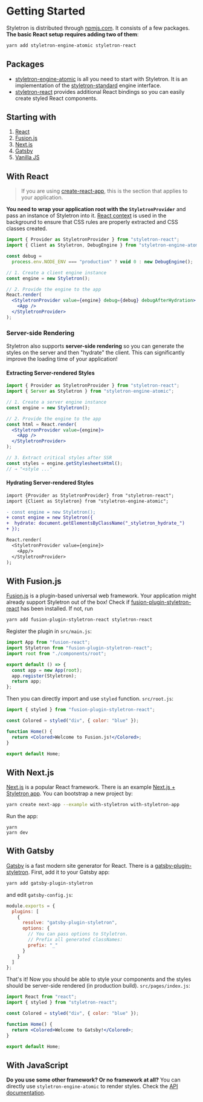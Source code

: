 

# Getting Started

Styletron is distributed through [npmjs.com](https://www.npmjs.com/). It consists of a few packages. **The basic React setup requires adding two of them**:

```bash
yarn add styletron-engine-atomic styletron-react
```

## Packages

- [styletron-engine-atomic](https://www.npmjs.com/package/styletron-engine-atomic) is all you need to start with Styletron. It is an implementation of the [styletron-standard](https://www.npmjs.com/package/styletron-standard) engine interface.
- [styletron-react](https://www.npmjs.com/package/styletron-react) provides additional React bindings so you can easily create styled React components.

## Starting with

1. [React](#with-react)
2. [Fusion.js](#with-fusionjs)
3. [Next.js](#with-nextjs)
4. [Gatsby](#with-gatsby)
5. [Vanilla JS](#with-javascript)

## With React

> If you are using [create-react-app](https://github.com/facebook/create-react-app), this is the section that applies to your application.

**You need to wrap your application root with the `StyletronProvider`** and pass an instance of Styletron into it. [React context](https://reactjs.org/docs/context.html) is used in the background to ensure that CSS rules are properly extracted and CSS classes created.

```jsx
import { Provider as StyletronProvider } from "styletron-react";
import { Client as Styletron, DebugEngine } from "styletron-engine-atomic";

const debug =
  process.env.NODE_ENV === "production" ? void 0 : new DebugEngine();

// 1. Create a client engine instance
const engine = new Styletron();

// 2. Provide the engine to the app
React.render(
  <StyletronProvider value={engine} debug={debug} debugAfterHydration>
    <App />
  </StyletronProvider>
);
```

### Server-side Rendering

Styletron also supports **server-side rendering** so you can generate the styles on the server and then "hydrate" the client. This can significantly improve the loading time of your application!

#### Extracting Server-rendered Styles

```jsx
import { Provider as StyletronProvider } from "styletron-react";
import { Server as Styletron } from "styletron-engine-atomic";

// 1. Create a server engine instance
const engine = new Styletron();

// 2. Provide the engine to the app
const html = React.render(
  <StyletronProvider value={engine}>
    <App />
  </StyletronProvider>
);

// 3. Extract critical styles after SSR
const styles = engine.getStylesheetsHtml();
// → "<style ..."
```

#### Hydrating Server-rendered Styles

```diff
import {Provider as StyletronProvider} from "styletron-react";
import {Client as Styletron} from "styletron-engine-atomic";

- const engine = new Styletron();
+ const engine = new Styletron({
+  hydrate: document.getElementsByClassName("_styletron_hydrate_")
+ });

React.render(
  <StyletronProvider value={engine}>
    <App/>
  </StyletronProvider>
);
```

## With Fusion.js

[Fusion.js](https://fusionjs.com/) is a plugin-based universal web framework. Your application might already support Styletron out of the box! Check if [fusion-plugin-styletron-react](https://github.com/fusionjs/fusion-plugin-styletron-react) has been installed. If not, run

```bash
yarn add fusion-plugin-styletron-react styletron-react
```

Register the plugin in `src/main.js`:

```js
import App from "fusion-react";
import Styletron from "fusion-plugin-styletron-react";
import root from "./components/root";

export default () => {
  const app = new App(root);
  app.register(Styletron);
  return app;
};
```

Then you can directly import and use `styled` function. `src/root.js`:

```jsx
import { styled } from "fusion-plugin-styletron-react";

const Colored = styled("div", { color: "blue" });

function Home() {
  return <Colored>Welcome to Fusion.js!</Colored>;
}

export default Home;
```

## With Next.js

[Next.js](https://nextjs.org/) is a popular React framework. There is an example [Next.js + Styletron app](https://github.com/zeit/next.js/tree/canary/examples/with-styletron). You can bootstrap a new project by:

```bash
yarn create next-app --example with-styletron with-styletron-app
```

Run the app:

```
yarn
yarn dev
```

## With Gatsby

[Gatsby](https://www.gatsbyjs.org) is a fast modern site generator for React. There is a [gatsby-plugin-styletron](https://www.gatsbyjs.org/packages/gatsby-plugin-styletron/). First, add it to your Gatsby app:

```bash
yarn add gatsby-plugin-styletron
```

and edit `gatsby-config.js`:

```js
module.exports = {
  plugins: [
    {
      resolve: "gatsby-plugin-styletron",
      options: {
        // You can pass options to Styletron.
        // Prefix all generated classNames:
        prefix: "_"
      }
    }
  ]
};
```

That's it! Now you should be able to style your components and the styles should be server-side rendered (in production build). `src/pages/index.js`:

```jsx
import React from "react";
import { styled } from "styletron-react";

const Colored = styled("div", { color: "blue" });

function Home() {
  return <Colored>Welcome to Gatsby!</Colored>;
}

export default Home;
```

## With JavaScript

**Do you use some other framework? Or no framework at all?** You can directly use `styletron-engine-atomic` to render styles. Check the [API documentation](/api).
